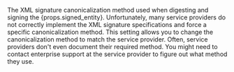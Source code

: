 The XML signature canonicalization method used when digesting and signing the {props.signed_entity}. Unfortunately, many service providers do not correctly implement the XML signature specifications and force a specific canonicalization method. This setting allows you to change the canonicalization method to match the service provider. Often, service providers don't even document their required method. You might need to contact enterprise support at the service provider to figure out what method they use.
